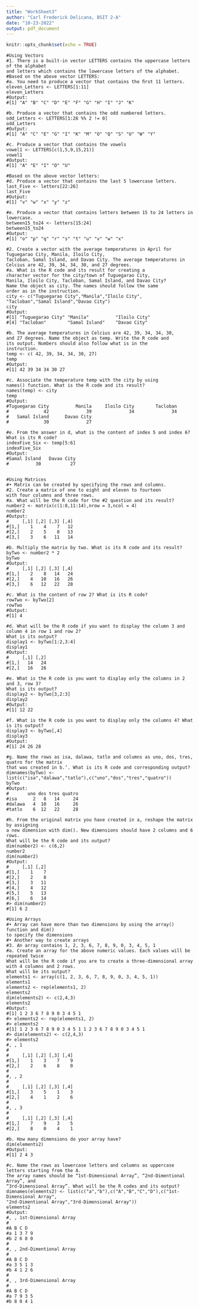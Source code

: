 ```yaml
---
title: "WorkSheet3"
author: "Carl Frederick Delicana, BSIT 2-A"
date: "10-23-2022"
output: pdf_document
---
```


```r
knitr::opts_chunk$set(echo = TRUE)
```

```{}
#Using Vectors
#1. There is a built-in vector LETTERS contains the uppercase letters of the alphabet 
and letters which contains the lowercase letters of the alphabet.
#Based on the above vector LETTERS:
#a. You need to produce a vector that contains the ﬁrst 11 letters.
eleven_Letters <- LETTERS[1:11]
eleven_Letters
#Output:
#[1] "A" "B" "C" "D" "E" "F" "G" "H" "I" "J" "K"

#b. Produce a vector that contains the odd numbered letters.
odd_Letters <- LETTERS[1:26 %% 2 != 0]
odd_Letters
#Output:
#[1] "A" "C" "E" "G" "I" "K" "M" "O" "Q" "S" "U" "W" "Y"

#c. Produce a vector that contains the vowels
vowel1 <- LETTERS[c(1,5,9,15,21)]
vowel1
#Output:
#[1] "A" "E" "I" "O" "U"

#Based on the above vector letters:
#d. Produce a vector that contains the last 5 lowercase letters.
last_Five <- letters[22:26]
last_Five
#Output:
#[1] "v" "w" "x" "y" "z"

#e. Produce a vector that contains letters between 15 to 24 letters in lowercase.
between15_to24 <- letters[15:24]
between15_to24
#Output:
#[1] "o" "p" "q" "r" "s" "t" "u" "v" "w" "x"
```

```{}
#2. Create a vector with the average temperatures in April for Tuguegarao City, Manila, Iloilo City, 
Tacloban, Samal Island, and Davao City. The average temperatures in 
Celcius are 42, 39, 34, 34, 30, and 27 degrees.
#a. What is the R code and its result for creating a 
character vector for the city/town of Tuguegarao City, 
Manila, Iloilo City, Tacloban, Samal Island, and Davao City? 
Name the object as city. The names should follow the same 
order as in the instruction.
city <- c("Tuguegarao City","Manila","Iloilo City",
"Tacloban","Samal Island","Davao City")
city
#Output:
#[1] "Tuguegarao City" "Manila"          "Iloilo City"
#[4] "Tacloban"        "Samal Island"    "Davao City"

#b. The average temperatures in Celcius are 42, 39, 34, 34, 30, 
and 27 degrees. Name the object as temp. Write the R code and 
its output. Numbers should also follow what is in the 
instruction.
temp <- c( 42, 39, 34, 34, 30, 27)
temp
#Output:
#[1] 42 39 34 34 30 27

#c. Associate the temperature temp with the city by using 
names() function. What is the R code and its result?
names(temp) <- city
temp
#Output:
#Tuguegarao City          Manila     Iloilo City        Tacloban
#             42              39              34              34
#   Samal Island      Davao City
#             30              27

#e. From the answer in d, what is the content of index 5 and index 6? What is its R code?
indexFive_Six <- temp[5:6]
indexFive_Six
#Output:
#Samal Island   Davao City 
#          30           27


#Using Matrices
#• Matrix can be created by specifying the rows and columns.
#2. Create a matrix of one to eight and eleven to fourteen 
with four columns and three rows.
#a. What will be the R code for the #2 question and its result?
number2 <- matrix(c(1:8,11:14),nrow = 3,ncol = 4)
number2
#Output:
#     [,1] [,2] [,3] [,4]
#[1,]    1    4    7   12
#[2,]    2    5    8   13
#[3,]    3    6   11   14

#b. Multiply the matrix by two. What is its R code and its result?
byTwo <- number2 * 2
byTwo
#Output:
#     [,1] [,2] [,3] [,4]
#[1,]    2    8   14   24
#[2,]    4   10   16   26
#[3,]    6   12   22   28

#c. What is the content of row 2? What is its R code?
rowTwo <- byTwo[2]
rowTwo
#Output:
#[1] 4

#d. What will be the R code if you want to display the column 3 and column 4 in row 1 and row 2? 
What is its output?
display1 <- byTwo[1:2,3:4]
display1
#Output:
#     [,1] [,2]
#[1,]   14   24
#[2,]   16   26

#e. What is the R code is you want to display only the columns in 2 and 3, row 3? 
What is its output?
display2 <- byTwo[3,2:3]
display2
#Output:
#[1] 12 22

#f. What is the R code is you want to display only the columns 4? What is its output?
display3 <- byTwo[,4]
display3
#Output:
#[1] 24 26 28

#g. Name the rows as isa, dalawa, tatlo and columns as uno, dos, tres, quatro for the matrix 
that was created in b.‘. What is its R code and corresponding output?
dimnames(byTwo) <- list(c("isa","dalawa","tatlo"),c("uno","dos","tres","quatro"))
byTwo
#Output:
#       uno dos tres quatro
#isa      2   8   14     24
#dalawa   4  10   16     26
#tatlo    6  12   22     28

#h. From the original matrix you have created in a, reshape the matrix by assigning 
a new dimension with dim(). New dimensions should have 2 columns and 6 rows. 
What will be the R code and its output?
dim(number2) <- c(6,2)
number2
dim(number2)
#Output:
#     [,1] [,2]
#[1,]    1    7
#[2,]    2    8
#[3,]    3   11
#[4,]    4   12
#[5,]    5   13
#[6,]    6   14
#> dim(number2)
#[1] 6 2
```

```{}
#Using Arrays
#• Array can have more than two dimensions by using the array() function and dim() 
to specify the dimensions
#• Another way to create arrays
#3. An array contains 1, 2, 3, 6, 7, 8, 9, 0, 3, 4, 5, 1
#a. Create an array for the above numeric values. Each values will be repeated twice 
What will be the R code if you are to create a three-dimensional array with 4 columns and 2 rows. 
What will be its output?
elements1 <- array(c(1, 2, 3, 6, 7, 8, 9, 0, 3, 4, 5, 1))
elements1
elements2 <- rep(elements1, 2)
elements2
dim(elements2) <- c(2,4,3)
elements2
#Output:
#[1] 1 2 3 6 7 8 9 0 3 4 5 1
#> elements2 <- rep(elements1, 2)
#> elements2
#[1] 1 2 3 6 7 8 9 0 3 4 5 1 1 2 3 6 7 8 9 0 3 4 5 1
#> dim(elements2) <- c(2,4,3)
#> elements2
#, , 1
#
#     [,1] [,2] [,3] [,4]
#[1,]    1    3    7    9
#[2,]    2    6    8    0
#
#, , 2
#
#     [,1] [,2] [,3] [,4]
#[1,]    3    5    1    3
#[2,]    4    1    2    6
#
#, , 3
#
#     [,1] [,2] [,3] [,4]
#[1,]    7    9    3    5
#[2,]    8    0    4    1

#b. How many dimensions do your array have?
dim(elements2)
#Output:
#[1] 2 4 3

#c. Name the rows as lowercase letters and columns as uppercase letters starting from the A. 
The array names should be “1st-Dimensional Array”, “2nd-Dimentional Array”, and 
“3rd-Dimensional Array”. What will be the R codes and its output?
dimnames(elements2) <- list(c("a","b"),c("A","B","C","D"),c("1st-Dimensional Array", 
"2nd-Dimentional Array","3rd-Dimensional Array"))
elements2
#Output:
#, , 1st-Dimensional Array
#
#A B C D
#a 1 3 7 9
#b 2 6 8 0
#
#, , 2nd-Dimentional Array
#
#A B C D
#a 3 5 1 3
#b 4 1 2 6
#
#, , 3rd-Dimensional Array
#
#A B C D
#a 7 9 3 5
#b 8 0 4 1


```

```{}

```
